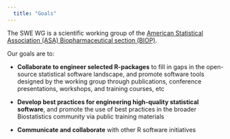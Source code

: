 ```yaml
---
  title: "Goals"
---
```


  The SWE WG is a scientific working group of the [American Statistical Association (ASA) Biopharmaceutical section (BIOP)](https://community.amstat.org/biop/home).
  
  Our goals are to:
  
  * **Collaborate to engineer selected R-packages** to fill in gaps in the open-source statistical software landscape, and promote software tools designed by the working group through publications, conference presentations, workshops, and training courses, etc
  
  * **Develop best practices for engineering high-quality statistical software**, and promote the use of best practices in the broader Biostatistics community via public training materials
  
  * **Communicate and collaborate** with other R software initiatives

